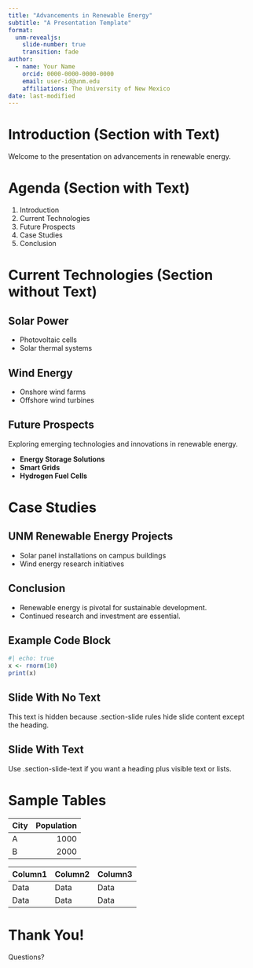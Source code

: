 ```yaml
---
title: "Advancements in Renewable Energy"
subtitle: "A Presentation Template"
format: 
  unm-revealjs:
    slide-number: true
    transition: fade
author:
  - name: Your Name
    orcid: 0000-0000-0000-0000
    email: user-id@unm.edu
    affiliations: The University of New Mexico
date: last-modified
---
```


# Introduction (Section with Text)  {.section-slide-text}

Welcome to the presentation on advancements in renewable energy.

# Agenda (Section with Text) {.section-slide-text}

1. Introduction
2. Current Technologies
3. Future Prospects
4. Case Studies
5. Conclusion

# Current Technologies (Section without Text)

## Solar Power

- Photovoltaic cells
- Solar thermal systems

## Wind Energy

- Onshore wind farms
- Offshore wind turbines

## Future Prospects

Exploring emerging technologies and innovations in renewable energy.

- **Energy Storage Solutions**
- **Smart Grids**
- **Hydrogen Fuel Cells**

# Case Studies

## UNM Renewable Energy Projects

- Solar panel installations on campus buildings
- Wind energy research initiatives


## Conclusion {.section-slide-text}

- Renewable energy is pivotal for sustainable development.
- Continued research and investment are essential.


## Example Code Block

```r
#| echo: true
x <- rnorm(10)
print(x)
```

## Slide With No Text {.section-slide}

This text is hidden because .section-slide rules hide slide content except the heading.

## Slide With Text {.section-slide-text}

Use .section-slide-text if you want a heading plus visible text or lists.

# Sample Tables

::: {.regular-table}
| City | Population |
|------|-----------:|
| A    |       1000 |
| B    |       2000 |
:::

::: {.long-table}
| Column1 | Column2 | Column3 |
|---------|---------|---------|
| Data    | Data    | Data    |
| Data    | Data    | Data    |
:::

# Thank You!

Questions?
